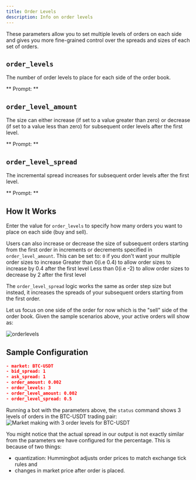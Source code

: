 ```yaml
---
title: Order Levels
description: Info on order levels
---
```




These parameters allow you to set multiple levels of orders on each side and gives you more fine-grained control over the spreads and sizes of each set of orders.

## `order_levels`

The number of order levels to place for each side of the order book.

** Prompt: **

<Prompt
  prompt="How many orders do you want to place on both sides?"
  response=">>> "
/>

## `order_level_amount`

The size can either increase (if set to a value greater than zero) or decrease (if set to a value less than zero) for subsequent order levels after the first level.

** Prompt: **

<Prompt
  prompt="How much do you want to increase or decrease the order size for each additional order?"
  response=">>> "
/>

## `order_level_spread`

The incremental spread increases for subsequent order levels after the first level.

** Prompt: **

<Prompt
  prompt="Enter the price increments (as percentage) for subsequent orders?"
  response=">>> "
/>

<Callout type="warning" body="Setting `order_level_spread` to a very low number may cause multiple orders to be placed on the same price level. For example for an asset like SNM/BTC, if you set an order interval percent of 0.4 (~0.4%) because of low asset value the price of the next order will be rounded to the nearest price supported by the exchange, which in this case might lead to multiple orders being placed at the same price level." />

## How It Works

Enter the value for `order_levels` to specify how many orders you want to place on each side (buy and sell).

<Callout type="note" body="#Example#: Entering `3` places three bid and three ask orders on each side of the book, for a total of 6 orders." />

Users can also increase or decrease the size of subsequent orders starting from the first order in increments or decrements specified in `order_level_amount`. This can be set to:
`0` if you don't want your multiple order sizes to increase
Greater than 0(i.e 0.4) to allow order sizes to increase by 0.4 after the first level
Less than 0(i.e -2) to allow order sizes to decrease by 2 after the first level

<Callout type="note" body="#Example#: If the order start size is `7000` and the order step size is `1000`, the second order size is `8000`, and the third order is `9000`." />

The `order_level_spread` logic works the same as order step size but instead, it increases the spreads of your subsequent orders starting from the first order.

<Callout type="note" body="#Example#: The spread of your first buy and sell order is `1` (1%) and your order interval amount is `2` (2%). The spread of your second order is `3` (3%), and the third order is `5` (5%)." />

Let us focus on one side of the order for now which is the "sell" side of the order book. Given the sample scenarios above, your active orders will show as:

![orderlevels](/img/order_level_spread_amount.png)

## Sample Configuration

```json
- market: BTC-USDT
- bid_spread: 1
- ask_spread: 1
- order_amount: 0.002
- order_levels: 3
- order_level_amount: 0.002
- order_level_spread: 0.5
```

Running a bot with the parameters above, the `status` command shows 3 levels of orders in the BTC-USDT trading pair:
![Market making with 3 order levels for BTC-USDT](/img/order_level_spread_amount1-new.png)

You might notice that the actual spread in our output is not exactly similar from the parameters we have configured for the percentage. This is because of two things:

- quantization: Hummingbot adjusts order prices to match exchange tick rules and
- changes in market price after order is placed.
